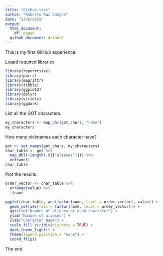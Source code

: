 ```yaml
---
title: "GitHub test"
author: "Roberto Ruz Campos"
date: "23/6/2019"
output:
  html_document:
    df: paged
  github_document: default
---
```


This is my first GitHub experience!

Loaad required libraries
```r
library(repurrrsive)
library(purrr)
library(magrittr)
library(tibble)
library(ggplot2)
library(dplyr)
library(viridis)
library(ggdark)
```

List all the GOT characters.
```r
my_characters <- map_chr(got_chars, "name")
my_characters
```

How many nicknames each character have?
```r
got <- set_names(got_chars, my_characters)
char_table <- got %>% 
  map_dbl(~length(.x[["aliases"]])) %>% 
  enframe()
char_table
```

Plot the results.
```r
order_vector <- char_table %>% 
  arrange(value) %>% 
  .$name
```


```r
ggplot(char_table, aes(factor(name, level = order_vector), value)) +
  geom_col(aes(fill = factor(name, level = order_vector))) +
  ggtitle("Number of aliases of each character") +
  ylab("Number of aliases") + 
  xlab("Character Name") +
  scale_fill_viridis(discrete = TRUE) +
  dark_theme_light() +
  theme(legend.position = "none") +
  coord_flip()

```


The end.